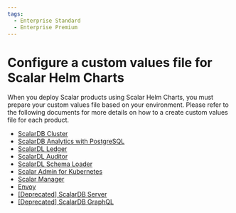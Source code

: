 ```yaml
---
tags:
  - Enterprise Standard
  - Enterprise Premium
---
```


# Configure a custom values file for Scalar Helm Charts

When you deploy Scalar products using Scalar Helm Charts, you must prepare your custom values file based on your environment. Please refer to the following documents for more details on how to a create custom values file for each product.

* [ScalarDB Cluster](configure-custom-values-scalardb-cluster.mdx)
* [ScalarDB Analytics with PostgreSQL](configure-custom-values-scalardb-analytics-postgresql.mdx)
* [ScalarDL Ledger](configure-custom-values-scalardl-ledger.mdx)
* [ScalarDL Auditor](configure-custom-values-scalardl-auditor.mdx)
* [ScalarDL Schema Loader](configure-custom-values-scalardl-schema-loader.mdx)
* [Scalar Admin for Kubernetes](configure-custom-values-scalar-admin-for-kubernetes.mdx)
* [Scalar Manager](configure-custom-values-scalar-manager.mdx)
* [Envoy](configure-custom-values-envoy.mdx)
* [[Deprecated] ScalarDB Server](configure-custom-values-scalardb.mdx)
* [[Deprecated] ScalarDB GraphQL](configure-custom-values-scalardb-graphql.mdx)
